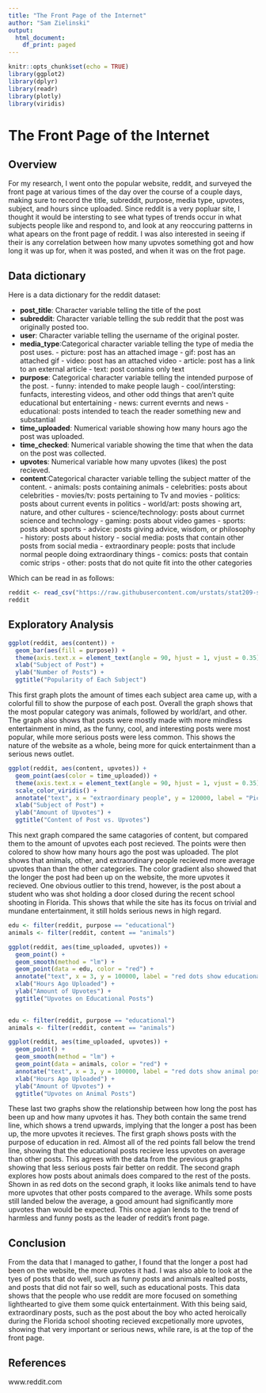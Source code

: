 ---
title: "The Front Page of the Internet"
author: "Sam Zielinski"
output:
  html_document:
    df_print: paged
---



```{r setup, include=FALSE, message=FALSE, warning=FALSE}
knitr::opts_chunk$set(echo = TRUE)
library(ggplot2)
library(dplyr)
library(readr)
library(plotly)
library(viridis)
```

# The Front Page of the Internet

## Overview

For my research, I went onto the popular website, reddit, and surveyed the front page at various times of the day over the course of a couple days, making sure to record the title, subreddit, purpose, media type, upvotes, subject, and hours since uploaded. Since reddit is a very popluar site, I thought it would be intersting to see what types of trends occur in what subjects people like and respond to, and look at any reoccuring patterns in what apears on the front page of reddit. I was also interested in seeing if their is any correlation between how many upvotes something got and how long it was up for, when it was posted, and when it was on the frot page.

## Data dictionary

Here is a data dictionary for the reddit dataset:

- **post_title**: Character variable telling the title of the post
- **subreddit**: Character variable telling the sub reddit that the post was originally posted too.
- **user**: Character variable telling the username of the original poster.
- **media_type**:Categorical character variable telling the type of media the post uses.
      - picture: post has an attached image
      - gif: post has an attached gif
      - video: post has an attached video
      - article: post has a link to an external article
      - text: post contains only text
- **purpose**: Categorical character variable telling the intended purpose of the post.
      - funny: intended to make people laugh
      - cool/intersting: funfacts, interesting videos, and other odd things that aren't quite educational but entertaining
      - news: current evernts and news
      - educational: posts intended to teach the reader something new and substantial
- **time_uploaded**: Numerical variable showing how many hours ago the post was uploaded.
- **time_checked**: Numerical variable showing the time that when the data on the post was collected.
- **upvotes**: Numerical variable how many upvotes (likes) the post recieved.
- **content**:Categorical character variable telling the subject matter of the content.
      - animals: posts containing animals
      - celebrities: posts about celebrities
      - movies/tv: posts pertaining to Tv and movies
      - politics: posts about current events in politics
      - world/art: posts showing art, nature, and other cultures
      - science/technology: posts about currnet science and technology
      - gaming: posts about video games
      - sports: posts about sports
      - advice: posts giving advice, wisdom, or philosophy
      - history: posts about history
      - social media: posts that contain other posts from social media
      - extraordinary people: posts that include normal people doing extraordinary things
      - comics: posts that contain comic strips
      - other: posts that do not quite fit into the other categories

Which can be read in as follows:

```{r}
reddit <- read_csv("https://raw.githubusercontent.com/urstats/stat209-s18-samueltz/master/stats_project_1_sam_zielinski.csv")
reddit
```


## Exploratory Analysis

```{r, echo = FALSE}
ggplot(reddit, aes(content)) +
  geom_bar(aes(fill = purpose)) +
  theme(axis.text.x = element_text(angle = 90, hjust = 1, vjust = 0.35)) +
  xlab("Subject of Post") +
  ylab("Number of Posts") +
  ggtitle("Popularity of Each Subject")
```


This first graph plots the amount of times each subject area came up, with a colorful fill to show the purpose of each post. Overall the graph shows that the most popular category was animals, followed by world/art, and other. The graph also shows that posts were mostly made with more mindless entertainment in mind, as the funny, cool, and interesting posts were most popular, while more serious posts were less common. This shows the nature of the website as a whole, being more for quick entertainment than a serious news outlet.
```{r, echo = FALSE}
ggplot(reddit, aes(content, upvotes)) +
  geom_point(aes(color = time_uploaded)) +
  theme(axis.text.x = element_text(angle = 90, hjust = 1, vjust = 0.35)) +
  scale_color_viridis() +
  annotate("text", x = "extraordinary people", y = 120000, label = "Picture and story of Anthony Borges") +
  xlab("Subject of Post") +
  ylab("Amount of Upvotes") +
  ggtitle("Content of Post vs. Upvotes")
```


This next graph compared the same catagories of content, but compared them to the amount of upvotes each post recieved. The points were then colored to show how many hours ago the post was uploaded. The plot shows that animals, other, and extraordinary people recieved more average upvotes than than the other categories. The color gradient also showed that the longer the post had been up on the website, the more upvotes it recieved. One obvious outlier to this trend, however, is the post about a student who was shot holding a door closed during the recent school shooting in Florida. This shows that while the site has its focus on trivial and mundane entertainment, it still holds serious news in high regard. 

```{r, echo=FALSE}
edu <- filter(reddit, purpose == "educational")
animals <- filter(reddit, content == "animals")

ggplot(reddit, aes(time_uploaded, upvotes)) +
  geom_point() +
  geom_smooth(method = "lm") +
  geom_point(data = edu, color = "red") +
  annotate("text", x = 3, y = 100000, label = "red dots show educational posts") +
  xlab("Hours Ago Uploaded") +
  ylab("Amount of Upvotes") +
  ggtitle("Upvotes on Educational Posts")
 
```
```{r, echo = FALSE}
edu <- filter(reddit, purpose == "educational")
animals <- filter(reddit, content == "animals")

ggplot(reddit, aes(time_uploaded, upvotes)) +
  geom_point() +
  geom_smooth(method = "lm") +
  geom_point(data = animals, color = "red") +
  annotate("text", x = 3, y = 100000, label = "red dots show animal posts") +
  xlab("Hours Ago Uploaded") +
  ylab("Amount of Upvotes") +
  ggtitle("Upvotes on Animal Posts")
```


These last two graphs show the relationship between how long the post has been up and how many upvotes it has. They both contain the same trend line, which shows a trend upwards, implying that the longer a post has been up, the more upvotes it recieves. The first graph shows posts with the purpose of education in red. Almost all of the red points fall below the trend line, showing that the educational posts recieve less upvotes on average than other posts. This agrees with the data from the previous graphs showing that less serious posts fair better on reddit. The second graph explores how posts about animals does compared to the rest of the posts. Shown in as red dots on the second graph, it looks like animals tend to have more upvotes that other posts compared to the average. Whils some posts still landed below the average, a good amount had significantly more upvotes than would be expected. This once agian lends to the trend of harmless and funny posts as the leader of reddit's front page.

## Conclusion

From the data that I managed to gather, I found that the longer a post had been on the website, the more upvotes it had. I was also able to look at the tyes of posts that do well, such as funny posts and animals realted posts, and posts that did not fair so well, such as educational posts. This data shows that the people who use reddit are more focused on something lighthearted to give them some quick entertainment. With this being said, extraordinary posts, such as the post about the boy who acted heroically during the Florida school shooting recieved excpetionally more upvotes, showing that very important or serious news, while rare, is at the top of the front page.

## References

www.reddit.com

